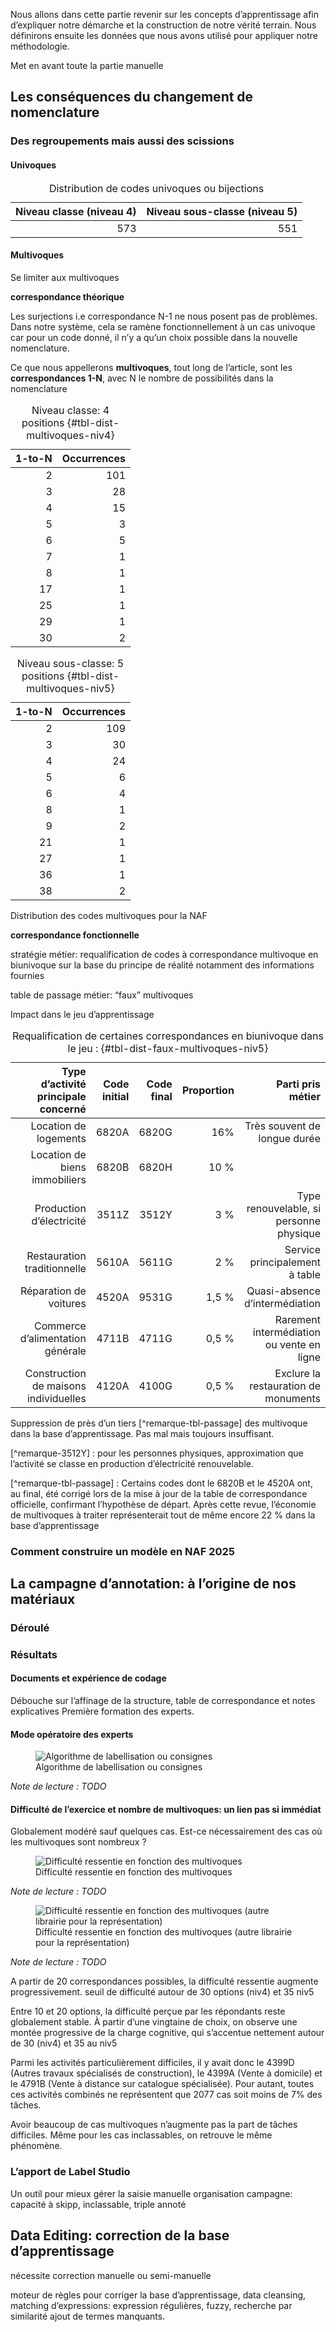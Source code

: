 Nous allons dans cette partie revenir sur les concepts d'apprentissage afin d'expliquer notre démarche et la construction de notre vérité terrain. Nous définirons ensuite les données que nous avons utilisé pour appliquer notre méthodologie.

Met en avant toute la partie manuelle

## Les conséquences du changement de nomenclature

### Des regroupements mais aussi des scissions

#### Univoques

|   Niveau classe (niveau 4) |   Niveau sous-classe (niveau 5) |
|---------------------------:|--------------------------------:|
|                        573 |                             551 |

: Distribution de codes univoques ou bijections

#### Multivoques

Se limiter aux multivoques

**correspondance théorique**

Les surjections i.e correspondance N-1 ne nous posent pas de problèmes.
Dans notre système, cela se ramène fonctionnellement à un cas univoque car pour un code donné, il n'y a qu'un choix possible dans la nouvelle nomenclature.

Ce que nous appellerons **multivoques**, tout long de l'article, sont les **correspondances 1-N**, avec N le nombre de possibilités dans la nomenclature

::: {#tbl-dist-multivoques layout-ncol=2}
|   1-to-N |   Occurrences |
|---------:|--------------:|
|        2 |           101 |
|        3 |            28 |
|        4 |            15 |
|        5 |             3 |
|        6 |             5 |
|        7 |             1 |
|        8 |             1 |
|       17 |             1 |
|       25 |             1 |
|       29 |             1 |
|       30 |             2 |

:  Niveau classe: 4 positions {#tbl-dist-multivoques-niv4}


|   1-to-N |   Occurrences |
|---------:|--------------:|
|        2 |           109 |
|        3 |            30 |
|        4 |            24 |
|        5 |             6 |
|        6 |             4 |
|        8 |             1 |
|        9 |             2 |
|       21 |             1 |
|       27 |             1 |
|       36 |             1 |
|       38 |             2 |

: Niveau sous-classe: 5 positions {#tbl-dist-multivoques-niv5}

Distribution des codes multivoques pour la NAF
:::

**correspondance fonctionnelle**

 stratégie métier: requalification de codes à correspondance multivoque en biunivoque
 sur la base du principe de réalité notamment des informations fournies

table de passage métier: "faux" multivoques

Impact dans le jeu d'apprentissage

|      Type d'activité principale concerné       | Code initial | Code final | Proportion | Parti pris métier |
|----------------------------------------------------:|-------------:|-----------:|------------:|-----------------------------:|
|                  Location de logements |        6820A |      6820G |            16% | Très souvent de longue durée |
|          Location de biens immobiliers |        6820B |      6820H |           10 % |                              |
|               Production d'électricité |        3511Z |      3512Y |            3 % | Type renouvelable, si personne physique |
|            Restauration traditionnelle |        5610A |      5611G |            2 % | Service principalement à table |
|                 Réparation de voitures |        4520A |      9531G |          1,5 % | Quasi-absence d'intermédiation |
|       Commerce d'alimentation générale |        4711B |      4711G |          0,5 % | Rarement intermédiation ou vente en ligne|
|  Construction de maisons individuelles |        4120A |      4100G |          0,5 % | Exclure la restauration de monuments |

: Requalification de certaines correspondances en biunivoque dans le jeu  : {#tbl-dist-faux-multivoques-niv5}

Suppression de près d'un tiers [^remarque-tbl-passage] des multivoque dans la base d'apprentissage.
Pas mal mais toujours insuffisant.


[^remarque-3512Y] : pour les personnes physiques, approximation que l'activité se classe en production d'électricité renouvelable.

[^remarque-tbl-passage] : Certains codes dont le 6820B et le 4520A ont, au final, été corrigé lors de la mise à jour de la table de correspondance officielle, confirmant l'hypothèse de départ. Après cette revue, l'économie de multivoques à traiter représenterait tout de même encore 22 % dans la base d'apprentissage


### Comment construire un modèle en NAF 2025

## La campagne d'annotation: à l'origine de nos matériaux

### Déroulé 

### Résultats

#### Documents et expérience de codage

Débouche sur l'affinage de la structure, table de correspondance et notes explicatives
Première formation des experts.

#### Mode opératoire des experts 

::: {.center}
![Algorithme de labellisation ou consignes](img/decision-tree-annotation.png){#fig-decision-tree}

*Note de lecture : TODO*
:::

#### Difficulté de l'exercice et nombre de multivoques: un lien pas si immédiat

Globalement modéré sauf quelques cas. Est-ce nécessairement des cas où les multivoques sont nombreux ?

::: {.center}
![Difficulté ressentie en fonction des multivoques](img/difficulte_brute_niv5.png){#fig-diff-brute-niv5}

*Note de lecture : TODO*
:::

::: {.center}
![Difficulté ressentie en fonction des multivoques (autre librairie pour la représentation)](img/difficulte_brute_niv5_plotly.png){#fig-diff-brute-niv5}

*Note de lecture : TODO*
:::

A partir de 20 correspondances possibles, la difficulté ressentie augmente progressivement.
seuil de difficulté autour de 30 options (niv4) et 35 niv5

Entre 10 et 20 options, la difficulté perçue par les répondants reste globalement stable. À partir d’une vingtaine de choix, on observe une montée progressive de la charge cognitive, qui s’accentue nettement autour de 30 (niv4) et 35 au niv5

Parmi les activités particulièrement difficiles, il y avait donc le 4399D (Autres travaux spécialisés de construction), le 4399A (Vente à domicile) et le 4791B (Vente à distance sur catalogue spécialisée). Pour autant, toutes ces activités combinés ne représentent que 2077 cas soit moins de 7% des tâches.


Avoir beaucoup de cas multivoques n'augmente pas la part de tâches difficiles.
Même pour les cas inclassables, on retrouve le même phénomène.


### L'apport de Label Studio

Un outil pour mieux gérer la saisie manuelle
organisation campagne: capacité à skipp, inclassable, triple annoté


## Data Editing: correction de la base d'apprentissage

nécessite correction manuelle ou semi-manuelle

moteur de règles pour corriger la base d'apprentissage, data cleansing,
matching d'expressions: expression régulières, fuzzy, recherche par similarité
ajout de termes manquants.